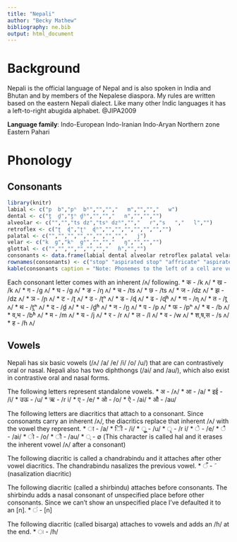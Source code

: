 ```yaml
---
title: "Nepali"
author: "Becky Mathew"
bibliography: ne.bib
output: html_document
---
```

<!-- Last updadted on July 6 2019 -->

# Background
Nepali is the official language of Nepal and is also spoken in India and Bhutan and by members of the Nepalese diaspora. My rules are written based on the eastern Nepali dialect. Like many other Indic languages it has a left-to-right abugida alphabet. @JIPA2009

**Language family**: Indo-European Indo-Iranian Indo-Aryan Northern zone Eastern Pahari

# Phonology
## Consonants
```r
library(knitr)
labial <- c("p  b","pʰ  bʱ","","","   m","","","   w")
dental <- c("t̪  d̪","t̪ʰ d̪ʱ","","","   n","","","")
alveolar <- c("","","ts dz","tsʰ dzʱ","","   r","s   ","   l","")
retroflex <- c("ʈ  ɖ","ʈʰ  ɖʱ","","","","","","","")
palatal <- c("","","","","","","","","   j")
velar <- c("k  g","kʰ  gʱ","","","   ŋ","","","")
glottal <- c("","","","","","","   ɦ","","")
consonants <- data.frame(labial dental alveolar retroflex palatal velar glottal)
rownames(consonants) <- c("stop" "aspirated stop" "affricate" "aspirated affricate""nasal" "trill" "fricative" "lateral approximant" "approximant")
kable(consonants caption = "Note: Phonemes to the left of a cell are voiceless and phonemes to the right are voiced.")
```

Each consonant letter comes with an inherent /ʌ/ following.
* क - /k ʌ/
* ख - /k ʌ/
* ग - /g ʌ/
* घ - /g ʌ/
* ङ - /ŋ ʌ/
* च - /ts ʌ/
* छ - /ts ʌ/
* ज - /dz ʌ/
* झ - /dz ʌ/
* ञ - /ɲ ʌ/
* ट - /ʈ ʌ/
* ठ - /ʈʰ ʌ/
* ड - /ɖ ʌ/
* ढ - /ɖʱ ʌ/
* ण - /ɳ ʌ/
* त - /t̪ ʌ/
* थ - /t̪ʰ ʌ/
* द - /d̪ ʌ/
* ध - /d̪ʱ ʌ/
* न - /n̪ ʌ/
* प - /p ʌ/
* फ - /pʰ ʌ/
* ब - /b ʌ/
* व,भ - /bʱ ʌ/
* म - /m ʌ/
* य - /j ʌ/
* र - /r ʌ/
* ल - /l ʌ/
* व - /w ʌ/
* श,ष,स - /s ʌ/
* ह - /ɦ ʌ/

## Vowels

Nepali has six basic vowels (/ʌ/ /a/ /e/ /i/ /o/ /u/) that are can contrastively oral or nasal. Nepali also has two diphthongs (/ai/ and /au/), which also exist in contrastive oral and nasal forms.

The following letters represent standalone vowels.
* अ - /ʌ/
* आ - /a/
* इई - /i/
* उऊ - /u/
* ऋ - /r i/
* ए - /e/
* ओ - /o/
* ऐ - /ai/
* औ - /au/

The following letters are diacritics that attach to a consonant. Since consonants carry an inherent /ʌ/, the diacritics replace that inherent /ʌ/ with the vowel they represent.
* ा - /a/
* िी - /i/
* ुू - /u/
* ृ - /r i/
* े - /e/
* ै - /ai/
* ो - /o/
* ौ - /au/
* ् - ∅ (This character is called hal and it erases the inherent vowel /ʌ/ after a consonant)

The following diacritic is called a chandrabindu and it attaches after other vowel diacritics. The chandrabindu nasalizes the previous vowel.
* ँ - ̃  (nasalization diacritic)

The following diacritic (called a shirbindu) attaches before consonants. The shirbindu adds a nasal consonant of unspecified place before other consonants. Since we can't show an unspecified place I've defaulted it to an [n].
* ं - [n]

The following diacritic (called bisarga) attaches to vowels and adds an /ɦ/ at the end.
* ः - /ɦ/
